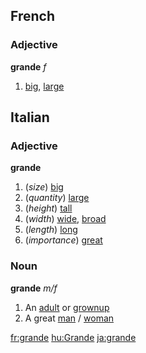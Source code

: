 ==French==
===Adjective===
'''grande''' ''f''
# [[big]], [[large]]

==Italian==
===Adjective===
'''grande'''
# (''size'') [[big]]
# (''quantity'') [[large]]
# (''height'') [[tall]]
# (''width'') [[wide]], [[broad]]
# (''length'') [[long]]
# (''importance'') [[great]]

===Noun===
'''grande''' ''m/f''
# An [[adult]] or [[grownup]]
# A great [[man]] / [[woman]]

[[fr:grande]]
[[hu:Grande]]
[[ja:grande]]